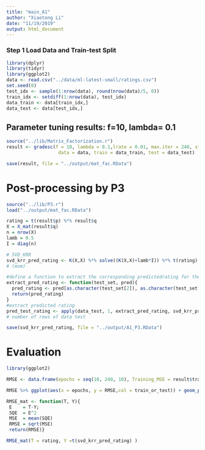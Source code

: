 ---
title: "main_A1"
author: "Xiaotong Li"
date: "11/19/2019"
output: html_document
---


### Step 1 Load Data and Train-test Split
```{r}
library(dplyr)
library(tidyr)
library(ggplot2)
data <- read.csv("../data/ml-latest-small/ratings.csv")
set.seed(0)
test_idx <- sample(1:nrow(data), round(nrow(data)/5, 0))
train_idx <- setdiff(1:nrow(data), test_idx)
data_train <- data[train_idx,]
data_test <- data[test_idx,]
```

## Parameter tuning results: f=10, lambda= 0.1


```{r, eval= FALSE}
source("../lib/Matrix_Factorization.r")
result <- gradesc(f = 10, lambda = 0.1,lrate = 0.01, max.iter = 240, stopping.deriv = 0.01,
                   data = data, train = data_train, test = data_test)

save(result, file = "../output/mat_fac.RData")
```


# Post-processing by P3

```{r}
source("../lib/P3.r")
load("../output/mat_fac.RData")

rating = t(result$p) %*% result$q
X = X_mat(result$q)
n = nrow(X)
lamb = 0.5
I = diag(n)
```

```{r}
# SVD_KRR
svd_krr_pred_rating <- K(X,X) %*% solve((K(X,X)+lamb*I)) %*% t(rating)
# (mxm)

#define a function to extract the corresponding predictedrating for the test set.
extract_pred_rating <- function(test_set, pred){
  pred_rating <- pred[as.character(test_set[2]), as.character(test_set[1])]
  return(pred_rating)
}
#extract predicted rating
pred_test_rating <- apply(data_test, 1, extract_pred_rating, svd_krr_pred_rating)
# number of rows of data test 

save(svd_krr_pred_rating, file = "../output/A1_P3.RData")
```


# Evaluation

```{r}
library(ggplot2)

RMSE <- data.frame(epochs = seq(10, 240, 10), Training_MSE = result$train_RMSE, Test_MSE = result$test_RMSE) %>% gather(key = train_or_test, value = RMSE, -epochs)

RMSE %>% ggplot(aes(x = epochs, y = RMSE,col = train_or_test)) + geom_point() + scale_x_discrete(limits = seq(10, 240, 10)) + xlim(c(0, 240))
```


```{r}
RMSE_mat <- function(T, Y){
 E    = T-Y;
 SQE  = E^2
 MSE  = mean(SQE)
 RMSE = sqrt(MSE)
 return(RMSE)}

RMSE_mat(T = rating, Y =t(svd_krr_pred_rating) )
```

